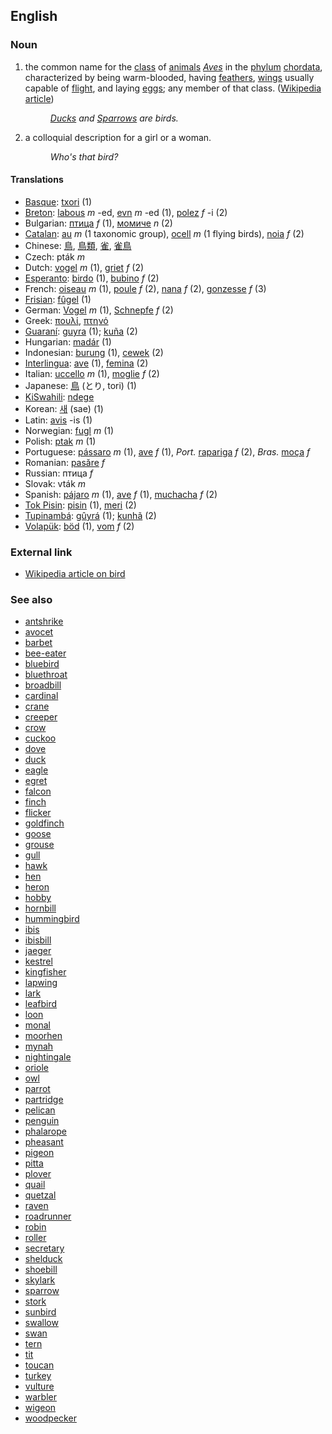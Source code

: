 ==English==

===Noun===
# the common name for the [[class]] of [[animal]]s ''[[Aves]]'' in the [[phylum]] [[chordata]], characterized by being warm-blooded, having [[feather]]s, [[wing]]s usually capable of [[flight]], and laying [[egg]]s; any member of that class.  ([[w:bird|Wikipedia article]])
#:''[[Duck]]s and [[Sparrow]]s are birds.''
# a colloquial description for a girl or a woman.
#:''Who's that bird?''

====Translations====
*[[Basque]]: [[txori]] (1)
*[[Breton]]: [[labous]] ''m'' -ed, [[evn]] ''m'' -ed (1), [[polez]] ''f'' -i (2)
*Bulgarian: [[птица]] ''f'' (1), [[момиче]] ''n'' (2)
*[[Catalan]]: [[au]] ''m'' (1 taxonomic group), [[ocell]] ''m'' (1 flying birds), [[noia]] ''f'' (2)
*Chinese: [[鳥]], [[鳥]][[類]], [[雀]], [[雀]][[鳥]]
*Czech: pták  ''m''
*Dutch: [[vogel]] ''m'' (1), [[griet]] ''f'' (2)  
*[[Esperanto]]: [[birdo]] (1), [[bubino]] ''f'' (2)  
*French: [[oiseau]] ''m'' (1), [[poule]] ''f'' (2), [[nana]] ''f'' (2), [[gonzesse]] ''f'' (3)  
*[[Frisian]]: [[fûgel]] (1)
*German: [[Vogel]] ''m'' (1), [[Schnepfe]] ''f'' (2)
*Greek: [[πουλί]], [[πτηνό]]
*[[Guaraní]]: [[guyra]] (1); [[kuña]] (2)
*Hungarian: [[madár]] (1)
*Indonesian: [[burung]] (1), [[cewek]] (2)
*[[Interlingua]]: [[ave]] (1), [[femina]] (2)   
*Italian: [[uccello]] ''m'' (1), [[moglie]] ''f'' (2)   
*Japanese: [[鳥]] (とり, tori) (1)
*[[KiSwahili]]: [[ndege]]
*Korean: [[새]] (sae) (1)
*Latin: [[avis]] -is (1)  
*Norwegian: [[fugl]] ''m'' (1)  
*Polish: [[ptak]] ''m'' (1) 
*Portuguese: [[pássaro]] ''m'' (1), [[ave]] ''f'' (1), ''Port.'' [[rapariga]] ''f'' (2), ''Bras.'' [[moça]] ''f''
*Romanian: [[pasăre]] ''f''
*Russian:  птицa  ''f''
*Slovak: vták  ''m''
*Spanish: [[pájaro]] ''m'' (1), [[ave]] ''f'' (1), [[muchacha]] ''f'' (2)
*[[Tok Pisin]]: [[pisin]] (1), [[meri]] (2)
*[[Tupinambá]]: [[gûyrá]] (1); [[kunhã]] (2)
*[[Volapük]]: [[böd]] (1), [[vom]] ''f'' (2)

===External link===
*[[en:bird|Wikipedia article on bird]]

===See also===

*[[antshrike]]
*[[avocet]]
*[[barbet]]
*[[bee-eater]]
*[[bluebird]]
*[[bluethroat]]
*[[broadbill]]
*[[cardinal]]
*[[crane]]
*[[creeper]]
*[[crow]]
*[[cuckoo]]
*[[dove]]
*[[duck]]
*[[eagle]]
*[[egret]]
*[[falcon]]
*[[finch]]
*[[flicker]]
*[[goldfinch]]
*[[goose]]
*[[grouse]]
*[[gull]]
*[[hawk]]
*[[hen]]
*[[heron]]
*[[hobby]]
*[[hornbill]]
*[[hummingbird]]
*[[ibis]]
*[[ibisbill]]
*[[jaeger]]
*[[kestrel]]
*[[kingfisher]]
*[[lapwing]]
*[[lark]]
*[[leafbird]]
*[[loon]]
*[[monal]]
*[[moorhen]]
*[[mynah]]
*[[nightingale]]
*[[oriole]]
*[[owl]]
*[[parrot]]
*[[partridge]]
*[[pelican]]
*[[penguin]]
*[[phalarope]]
*[[pheasant]]
*[[pigeon]]
*[[pitta]]
*[[plover]]
*[[quail]]
*[[quetzal]]
*[[raven]]
*[[roadrunner]]
*[[robin]]
*[[roller]]
*[[secretary]]
*[[shelduck]]
*[[shoebill]]
*[[skylark]]
*[[sparrow]]
*[[stork]]
*[[sunbird]]
*[[swallow]]
*[[swan]]
*[[tern]]
*[[tit]]
*[[toucan]]
*[[turkey]]
*[[vulture]]
*[[warbler]]
*[[wigeon]]
*[[woodpecker]]